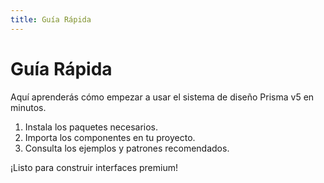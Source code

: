 ```yaml
---
title: Guía Rápida
---
```


# Guía Rápida

Aquí aprenderás cómo empezar a usar el sistema de diseño Prisma v5 en minutos.

1. Instala los paquetes necesarios.
2. Importa los componentes en tu proyecto.
3. Consulta los ejemplos y patrones recomendados.

¡Listo para construir interfaces premium!
